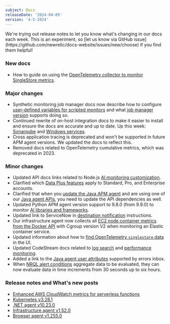 ```yaml
---
subject: Docs
releaseDate: '2024-04-05'
version: '4-5-2024'
---
```


<Callout variant="important">
We're trying out release notes to let you know what's changing in our docs each week. This is an experiment, so [let us know via GitHub issue](https://github.com/newrelic/docs-website/issues/new/choose) if you find them helpful!
</Callout>

### New docs

* How to guide on using the [OpenTelemetry collector to monitor SingleStore metrics](/docs/more-integrations/open-source-telemetry-integrations/opentelemetry/collector/collector-configuration-examples/opentelemetry-collector-singlestore).

### Major changes

* Synthetic monitoring job manager docs now describe how to configure [user-defined variables for scripted monitors](/docs/synthetics/synthetic-monitoring/private-locations/job-manager-configuration) and what [job manager version](/docs/synthetics/synthetic-monitoring/private-locations/job-manager-transition-guide) supports doing so.
* Continued rewrite of on-host integration docs to make it easier to install and ensure the docs are accurate and up to date. Up this week: [Sonarqube](/docs/infrastructure/host-integrations/host-integrations-list/sonarqube-monitoring-integration) and [Windows services](/docs/infrastructure/host-integrations/host-integrations-list/windows-services-integration).
* Cross application tracing is deprecated and won't be supported in future APM agent versions. We updated the docs to reflect this.
* Removed docs related to OpenTelemetry cumulative metrics, which was deprecated in 2023.

### Minor changes

* Updated API docs links related to Node.js [AI monitoring customization](/docs/ai-monitoring/customize-agent-ai-monitoring).
* Clarified which [Data Plus features](/docs/accounts/accounts-billing/new-relic-one-pricing-billing/data-ingest-billing/#data-prices) apply to Standard, Pro, and Enterprise accounts.
* Clarified that when you [update the Java APM agent](/docs/apm/agents/java-agent/installation/update-java-agent) and are using one of our [Java agent APIs](/docs/apm/agents/java-agent/api-guides/guide-using-java-agent-api), you need to update the API dependencies as well.
* Updated Python APM agent version support to 9.8.0 (from 9.9.0) to monitor [AI libraries and frameworks](/docs/apm/agents/python-agent/getting-started/compatibility-requirements-python-agent/#digital-intelligence-platform).
* Updated link to ServiceNow in [destination notification](/docs/alerts-applied-intelligence/notifications/notification-integrations) instructions.
* Our infrastructure agent now collects all [EC2 node container metrics from the Docker API](/docs/infrastructure/install-infrastructure-agent/linux-installation/container-instrumentation-infrastructure-monitoring) with Cgroup version V2 when monitoring an Elastic container service.
* Updated information about how to [find OpenTelemetry `singlestore` data](/docs/more-integrations/open-source-telemetry-integrations/opentelemetry/collector/collector-configuration-examples/opentelemetry-collector-singlestore/#view-data) in the UI.
* Updated CodeStream docs related to [log search](/docs/codestream/observability/log-search) and [performance monitoring](/docs/codestream/observability/performance-monitoring).
* Added a link to the [Java agent user attributes](/docs/errors-inbox/error-users-impacted) supported by errors inbox.
* When [NRQL alert conditions](/docs/alerts-applied-intelligence/new-relic-alerts/alert-conditions/queries-nrql_screenshot-full_nrql-alert-conditions/#condition-tips) aggregate data to be evaluated, they can now evaluate data in time increments from 30 seconds up to six hours.

### Release notes and What's new posts

* [Enhanced AWS CloudWatch metrics for serverless functions](/whats-new/2024/04/whats-new-04-04-cloudwatchmetrics/)
* [Kubernetes v3.28.1](/docs/release-notes/infrastructure-release-notes/kubernetes-integration-release-notes/kubernetes-integration-3-28-1/)
* [.NET agent v10.23.0](/docs/release-notes/agent-release-notes/net-release-notes/net-agent-10-23-0)
* [Infrastructure agent v1.52.0](/docs/release-notes/infrastructure-release-notes/infrastructure-agent-release-notes/new-relic-infrastructure-agent-1520)
* [Browser agent v1.255.0](/docs/release-notes/new-relic-browser-release-notes/browser-agent-release-notes/browser-agent-v1.255.0)

